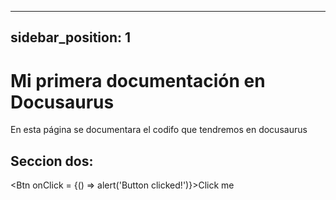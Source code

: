 
---
sidebar_position: 1
---

# Mi primera documentación en Docusaurus

En esta página se documentara el codifo que tendremos en docusaurus

## Seccion dos:

<Btn onClick = {() => alert('Button clicked!')}>Click me</Btn>


